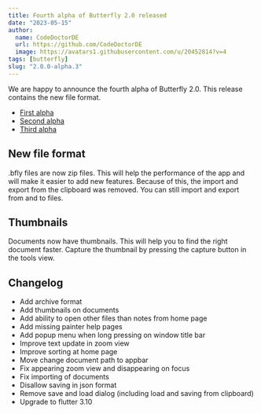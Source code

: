```yaml
---
title: Fourth alpha of Butterfly 2.0 released
date: "2023-05-15"
author:
  name: CodeDoctorDE
  url: https://github.com/CodeDoctorDE
  image: https://avatars1.githubusercontent.com/u/20452814?v=4
tags: [butterfly]
slug: "2.0.0-alpha.3"
---
```


We are happy to announce the fourth alpha of Butterfly 2.0. This release contains the new file format.

- [First alpha](/butterfly/2.0.0-alpha.0)
- [Second alpha](/butterfly/2.0.0-alpha.1)
- [Third alpha](/butterfly/2.0.0-alpha.2)

## New file format

.bfly files are now zip files. This will help the performance of the app and will make it easier to add new features.
Because of this, the import and export from the clipboard was removed. You can still import and export from and to files.

## Thumbnails

Documents now have thumbnails. This will help you to find the right document faster.
Capture the thumbnail by pressing the capture button in the tools view.

## Changelog

* Add archive format
* Add thumbnails on documents
* Add ability to open other files than notes from home page
* Add missing painter help pages
* Add popup menu when long pressing on window title bar
* Improve text update in zoom view
* Improve sorting at home page
* Move change document path to appbar
* Fix appearing zoom view and disappearing on focus
* Fix importing of documents
* Disallow saving in json format
* Remove save and load dialog (including load and saving from clipboard)
* Upgrade to flutter 3.10
